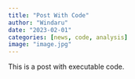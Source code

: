 ```yaml
---
title: "Post With Code"
author: "Windaru"
date: "2023-02-01"
categories: [news, code, analysis]
image: "image.jpg"
---
```


This is a post with executable code.
